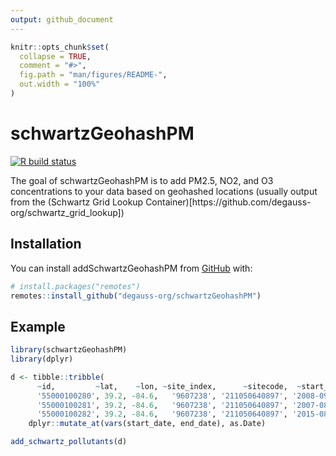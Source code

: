 ```yaml
---
output: github_document
---
```


<!-- README.md is generated from README.Rmd. Please edit that file -->

```r
knitr::opts_chunk$set(
  collapse = TRUE,
  comment = "#>",
  fig.path = "man/figures/README-",
  out.width = "100%"
)
```

# schwartzGeohashPM

<!-- badges: start -->
[![R build status](https://github.com/degauss-org/schwartzGeohashPM/workflows/R-CMD-check/badge.svg)](https://github.com/degauss-org/schwartzGeohashPM/actions)
<!-- badges: end -->

The goal of schwartzGeohashPM is to add PM2.5, NO2, and O3 concentrations to your data based on geohashed locations (usually output from the (Schwartz Grid Lookup Container)[https://github.com/degauss-org/schwartz_grid_lookup])

## Installation

You can install addSchwartzGeohashPM from [GitHub](https://github.com/) with:

``` r
# install.packages("remotes")
remotes::install_github("degauss-org/schwartzGeohashPM")
```
## Example

```r
library(schwartzGeohashPM)
library(dplyr)

d <- tibble::tribble(
      ~id,         ~lat,    ~lon, ~site_index,      ~sitecode,  ~start_date,    ~end_date,
      '55000100280', 39.2, -84.6,   '9607238', '211050640897', '2008-09-09', '2008-09-11',
      '55000100281', 39.2, -84.6,   '9607238', '211050640897', '2007-08-05', '2007-08-08',
      '55000100282', 39.2, -84.6,   '9607238', '211050640897', '2015-08-31', '2015-09-02') %>%
    dplyr::mutate_at(vars(start_date, end_date), as.Date)

add_schwartz_pollutants(d)
```

